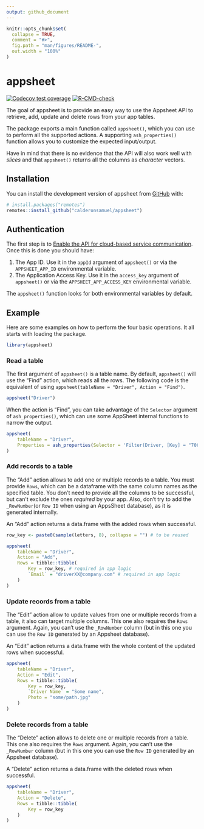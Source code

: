 ```yaml
---
output: github_document
---
```


<!-- README.md is generated from README.Rmd. Please edit that file -->

```r
knitr::opts_chunk$set(
  collapse = TRUE,
  comment = "#>",
  fig.path = "man/figures/README-",
  out.width = "100%"
)
```

# appsheet

<!-- badges: start -->
[![Codecov test coverage](https://codecov.io/gh/calderonsamuel/appsheet/branch/main/graph/badge.svg)](https://app.codecov.io/gh/calderonsamuel/appsheet?branch=main)
[![R-CMD-check](https://github.com/calderonsamuel/appsheet/actions/workflows/R-CMD-check.yaml/badge.svg)](https://github.com/calderonsamuel/appsheet/actions/workflows/R-CMD-check.yaml)
<!-- badges: end -->

The goal of appsheet is to provide an easy way to use the Appsheet API to retrieve, add, update and delete rows from your app tables. 

The package exports a main function called `appsheet()`, which you can use to perform all the supported actions. A supporting `ash_properties()` function allows you to customize the expected input/output.

Have in mind that there is no evidence that the API will also work well with *slices* and that `appsheet()` returns all the columns as *character* vectors.

## Installation

You can install the development version of appsheet from [GitHub](https://github.com/) with:

``` r
# install.packages("remotes")
remotes::install_github("calderonsamuel/appsheet")
```

## Authentication

The first step is to [Enable the API for cloud-based service communication](https://support.google.com/appsheet/answer/10105769?hl=en&ref_topic=10105767&sjid=7476345061548698748-SA). Once this is done you should have:

1. The App ID. Use it in the `appId` argument of `appsheet()` or via the `APPSHEET_APP_ID` environmental variable.
2. The Application Access Key. Use it in the `access_key` argument of `appsheet()` or via the `APPSHEET_APP_ACCESS_KEY` environmental variable.

The `appsheet()` function looks for both environmental variables by default.

## Example

Here are some examples on how to perform the four basic operations. It all starts with loading the package.

```r
library(appsheet)
```

### Read a table

The first argument of `appsheet()` is a table name. By default, `appsheet()` will use the "Find" action, which reads all the rows. The following code is the equivalent of using `appsheet(tableName = "Driver", Action = "Find")`.

```r
appsheet("Driver")
```

When the action is "Find", you can take advantage of the `Selector` argument of `ash_properties()`, which can use some AppSheet internal functions to narrow the output.

```r
appsheet(
	tableName = "Driver", 
	Properties = ash_properties(Selector = 'Filter(Driver, [Key] = "70608c66")')
)
```

### Add records to a table 

The "Add" action allows to add one or multiple records to a table. You must provide `Rows`, which can be a dataframe with the same column names as the specified table. You don't need to provide all the columns to be successful, but can't exclude the ones *required* by your app. Also, don't try to add the `_RowNumber`(or `Row ID` when using an AppsSheet database), as it is generated internally.

An "Add" action returns a data.frame with the added rows when successful.

```r
row_key <- paste0(sample(letters, 8), collapse = "") # to be reused 

appsheet(
	tableName = "Driver",
	Action = "Add",
	Rows = tibble::tibble(
		Key = row_key, # required in app logic
		`Email` = "driverXX@company.com" # required in app logic
	) 
)
```

### Update records from a table

The "Edit" action allow to update values from one or multiple records from a table, it also can target multiple columns. This one also requires the `Rows` argument. Again, you can't use the `_RowNumber` column (but in this one you can use the `Row ID` generated by an Appsheet database).

An "Edit" action returns a data.frame with the whole content of the updated rows when successful.

```r
appsheet(
	tableName = "Driver",
	Action = "Edit",
	Rows = tibble::tibble(
		Key = row_key,
		`Driver Name` = "Some name",
		Photo = "some/path.jpg"
	) 
)
```


### Delete records from a table

The "Delete" action allows to delete one or multiple records from a table. This one also requires the `Rows` argument. Again, you can't use the `_RowNumber` column (but in this one you can use the `Row ID` generated by an Appsheet database).

A "Delete" action returns a data.frame with the deleted rows when successful.

```r
appsheet(
	tableName = "Driver",
	Action = "Delete",
	Rows = tibble::tibble(
		Key = row_key
	) 
)
```









